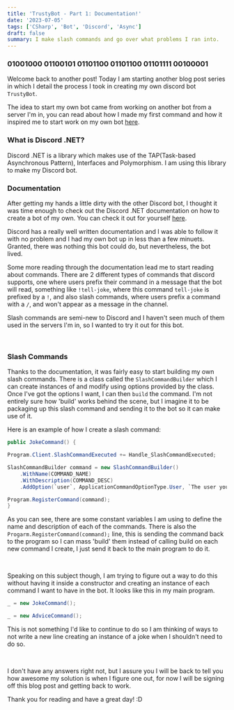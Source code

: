 ```yaml
---
title: 'TrustyBot - Part 1: Documentation!'
date: '2023-07-05'
tags: ['CSharp', 'Bot', 'Discord', 'Async']
draft: false
summary: I make slash commands and go over what problems I ran into.
---
```


### **01001000 01100101 01101100 01101100 01101111 00100001**

Welcome back to another post! Today I am starting another blog post series in which I detail the process I took in creating my own discord bot `TrustyBot`.

The idea to start my own bot came from working on another bot from a server I'm in, you can read about how I made my first command and how it inspired me to start work on my own bot [here](http://www.trustytea.me/post/domo-arigato-mr-roboto).

### **What is Discord .NET?**

Discord .NET is a library which makes use of the TAP(Task-based Asynchronous Pattern), Interfaces and Polymorphism. I am using this library to make my Discord bot.

### **Documentation**

After getting my hands a little dirty with the other Discord bot, I thought it was time enough to check out the Discord .NET documentation on how to create a bot of my own. You can check it out for yourself [here](https://discordnet.dev/guides/introduction/intro.html).

Discord has a really well written documentation and I was able to follow it with no problem and I had my own bot up in less than a few minuets. Granted, there was nothing this bot could do, but nevertheless, the bot lived.

Some more reading through the documentation lead me to start reading about commands. There are 2 different types of commands that discord supports, one where users prefix their command in a message that the bot will read, something like `!tell-joke`, where this command `tell-joke` is prefixed by a `!`, and also slash commands, where users prefix a command with a `/`, and won't appear as a message in the channel.

Slash commands are semi-new to Discord and I haven't seen much of them used in the servers I'm in, so I wanted to try it out for this bot.

‍

### **Slash Commands**

Thanks to the documentation, it was fairly easy to start building my own slash commands. There is a class called the `SlashCommandBuilder` which I can create instances of and modify using options provided by the class. Once I've got the options I want, I can then `build` the command. I'm not entirely sure how 'build' works behind the scene, but I imagine it to be packaging up this slash command and sending it to the bot so it can make use of it.

Here is an example of how I create a slash command:

```csharp
public JokeCommand() {

Program.Client.SlashCommandExecuted += Handle_SlashCommandExecuted;

SlashCommandBuilder command = new SlashCommandBuilder()
    .WithName(COMMAND_NAME)
    .WithDescription(COMMAND_DESC)
    .AddOption(`user`, ApplicationCommandOptionType.User, `The user you want to tell a joke about`, isRequired: true);

Program.RegisterCommand(command);
}
```

As you can see, there are some constant variables I am using to define the name and description of each of the commands. There is also the `Progarm.RegisterCommand(command);` line, this is sending the command back to the program so I can mass 'build' them instead of calling build on each new command I create, I just send it back to the main program to do it.

‍

Speaking on this subject though, I am trying to figure out a way to do this without having it inside a constructor and creating an instance of each command I want to have in the bot. It looks like this in my main program.

```csharp
_ = new JokeCommand();

_ = new AdviceCommand();
```

This is not something I'd like to continue to do so I am thinking of ways to not write a new line creating an instance of a joke when I shouldn't need to do so.

‍

I don't have any answers right not, but I assure you I will be back to tell you how awesome my solution is when I figure one out, for now I will be signing off this blog post and getting back to work.

Thank you for reading and have a great day! :D

